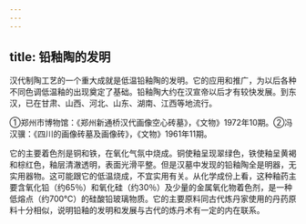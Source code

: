 ```yaml
---
---
---
```

title: 铅釉陶的发明
---



汉代制陶工艺的一个重大成就是低温铅釉陶的发明。它的应用和推广，为以后各种不同色调低温釉的出现奠定了基础。铅釉陶大约在汉宣帝以后才有较快发展。到东汉，已在甘肃、山西、河北、山东、湖南、江西等地流行。

①郑州市博物馆：《郑州新通桥汉代画像空心砖墓》，《文物》1972年10期。②冯汉骥：《四川的画像砖墓及画像砖》，《文物》1961年11期。

它的主要着色剂是铜和铁，在氧化气氛中烧成。铜使釉呈现翠绿色，铁使釉呈黄褐和棕红色，釉层清澈透明，表面光滑平整。但是汉墓中发现的铅釉陶全是明器，无实用器物。这可能跟它的低温烧成，不宜实用有关。从化学成份上看，这种釉药主要含氧化铅（约65％）和氧化硅（约30％）及少量的金属氧化物着色剂，是一种低熔点（约700℃）的硅酸铅玻璃物质。它的主要原料同古代炼丹家使用的丹药原料十分相似，说明铅釉的发明和发展与古代的炼丹术有一定的内在联系。